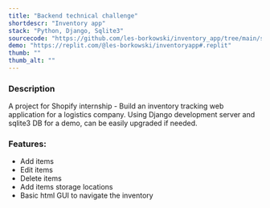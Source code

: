 ```yaml
---
title: "Backend technical challenge"
shortdescr: "Inventory app"
stack: "Python, Django, Sqlite3"
sourcecode: "https://github.com/les-borkowski/inventory_app/tree/main/shopify_tt"
demo: "https://replit.com/@les-borkowski/inventoryapp#.replit"
thumb: ""
thumb_alt: ""
---
```


### Description
A project for Shopify internship - Build an inventory tracking web application for a logistics company. Using Django development server and sqlite3 DB for a demo, can be easily upgraded if needed.

### Features:
- Add items
- Edit items
- Delete items
- Add items storage locations
- Basic html GUI to navigate the inventory